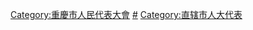 [[Category:重慶市人民代表大會|Category:重慶市人民代表大會]]
[[Category:重庆市各级人大代表|#]]
[[Category:直辖市人大代表|Category:直辖市人大代表]]